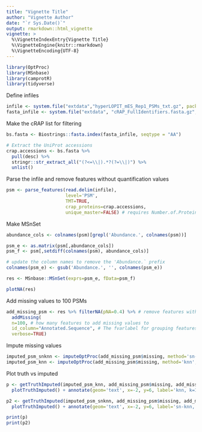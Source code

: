 ```yaml
---
title: "Vignette Title"
author: "Vignette Author"
date: "`r Sys.Date()`"
output: rmarkdown::html_vignette
vignette: >
  %\VignetteIndexEntry{Vignette Title}
  %\VignetteEngine{knitr::rmarkdown}
  %\VignetteEncoding{UTF-8}
---
```


```r
library(OptProc)
library(MSnbase)
library(camprotR)
library(tidyverse)
```

Define infiles
```r
infile <- system.file("extdata","hyperLOPIT_mES_Rep1_PSMs_txt.gz", package="OptProc")
fasta_infile <- system.file("extdata", "cRAP_FullIdentifiers.fasta.gz", package="OptProc")

```

Make the cRAP list for filtering
```r

bs.fasta <- Biostrings::fasta.index(fasta_infile, seqtype = "AA")

# Extract the UniProt accessions 
crap.accessions <- bs.fasta %>% 
  pull(desc) %>% 
  stringr::str_extract_all("(?<=\\|).*?(?=\\|)") %>% 
  unlist()

```

Parse the infile and remove features without quantification values
```r
psm <- parse_features(read.delim(infile),
                      level='PSM',
                      TMT=TRUE,
                      crap_proteins=crap.accessions,
                      unique_master=FALSE) # requires Number.of.Protein.Groups column which isn't present
```

Make MSnSet
```r
abundance_cols <- colnames(psm)[grepl('Abundance.', colnames(psm))]

psm_e <- as.matrix(psm[,abundance_cols])
psm_f <- psm[,setdiff(colnames(psm), abundance_cols)]

# update the column names to remove the 'Abundance.` prefix
colnames(psm_e) <- gsub('Abundance.', '', colnames(psm_e))

res <- MSnbase::MSnSet(exprs=psm_e, fData=psm_f)
```

```r
plotNA(res)
```
Add missing values to 100 PSMs 
```r
add_missing_psm <- res %>% filterNA(pNA=0.4) %>% # remove features with >40% missing
  addMissing(
  n=100, # how many features to add missing values to
  id_column="Annotated.Sequence", # The fvarlabel for grouping features
  verbose=TRUE)

```
Impute missing values
```r
imputed_psm_snknn <- imputeOptProc(add_missing_psm$missing, method='sn-knn', k=10, verbose=TRUE)
imputed_psm_knn <- imputeOptProc(add_missing_psm$missing, method='knn', k=10, verbose=TRUE)
```
Plot truth vs imputed
```r
p <- getTruthImputed(imputed_psm_knn, add_missing_psm$missing, add_missing_psm$truth) %>%
  plotTruthImputed() + annotate(geom='text', x=-2, y=6, label='knn, k=10', size=5)

p2 <- getTruthImputed(imputed_psm_snknn, add_missing_psm$missing, add_missing_psm$truth) %>%
  plotTruthImputed() + annotate(geom='text', x=-2, y=6, label='sn-knn, k=10', size=5)

print(p)
print(p2)
```


